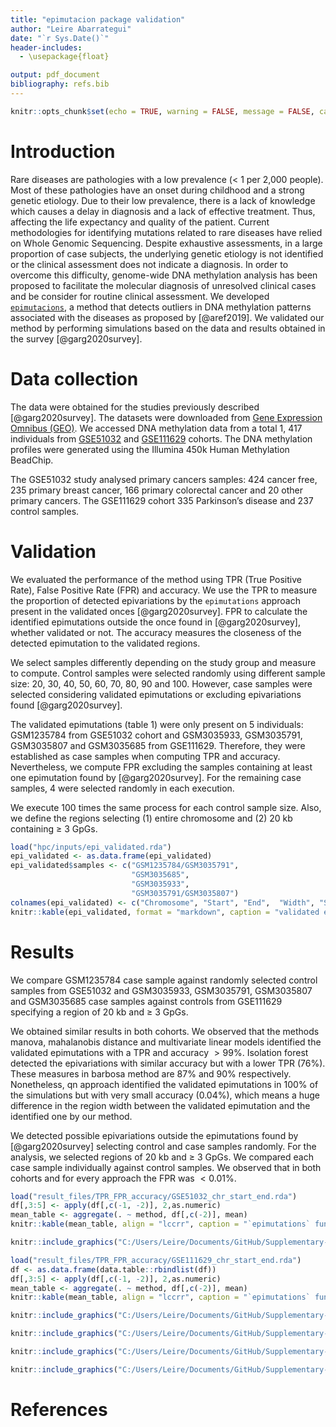 ```yaml
---
title: "epimutacion package validation"
author: "Leire Abarrategui"
date: "`r Sys.Date()`"
header-includes:
  - \usepackage{float}

output: pdf_document
bibliography: refs.bib
---
```


```r
knitr::opts_chunk$set(echo = TRUE, warning = FALSE, message = FALSE, cache = FALSE)
```

# Introduction

Rare diseases are pathologies with a low prevalence (< 1 per 2,000 people). Most of these pathologies have an onset during childhood and a strong genetic etiology. Due to their low prevalence, there is a lack of knowledge which causes a delay in diagnosis and a lack of effective treatment. Thus, affecting the life expectancy and quality of the patient. Current methodologies for identifying mutations related to rare diseases have relied on Whole Genomic Sequencing. Despite exhaustive assessments, in a large proportion of case subjects, the underlying genetic etiology is not identified or the clinical assessment does not indicate a diagnosis. In order to overcome this difficulty, genome-wide DNA methylation analysis has been proposed to facilitate the molecular diagnosis of unresolved clinical cases and be consider for routine clinical assessment.  We developed [`epimutacions`](https://github.com/isglobal-brge/epimutacions), a method that detects outliers in DNA methylation patterns associated with the diseases as proposed by [@aref2019].  We validated our method by performing simulations based on the data and results obtained in the survey [@garg2020survey]. 

# Data collection 

The data were obtained for the studies previously described [@garg2020survey].  The datasets were downloaded from [Gene Expression Omnibus (GEO)](https://www.ncbi.nlm.nih.gov/geo/).  We accessed DNA methylation data from a total 1, 417 individuals from [GSE51032](https://www.ncbi.nlm.nih.gov/geo/query/acc.cgi?acc=GSE51032) and 
[GSE111629](https://www.ncbi.nlm.nih.gov/geo/query/acc.cgi) cohorts. The DNA methylation profiles were generated using the Illumina 450k Human Methylation BeadChip.  

The GSE51032 study analysed primary cancers samples:  424 cancer free, 235 primary breast cancer, 166 
primary colorectal cancer and 20 other primary cancers. The GSE111629 cohort 335 Parkinson’s disease and 237 control samples.  

# Validation

We evaluated the performance of the method using TPR (True Positive Rate), False Positive Rate (FPR) and accuracy. We use the TPR to measure the proportion of detected epivariations by the `epimutations` approach  present in the validated onces [@garg2020survey]. FPR to calculate the identified epimutations outside the once found in [@garg2020survey], whether validated or not. The accuracy measures the closeness of the detected epimutation to the validated regions. 

We select samples differently depending on the study group and measure to compute. Control samples were selected randomly using different sample size: 20, 30, 40, 50, 60, 70, 80, 90 and 100. However, case samples were selected considering validated epimutations  or excluding epivariations found [@garg2020survey].  

The validated epimutations (table 1) were only present on 5 individuals: GSM1235784 from GSE51032 cohort and GSM3035933, GSM3035791, GSM3035807 and GSM3035685 from GSE111629. Therefore, they were established as case samples when computing TPR and accuracy. Nevertheless, we compute FPR excluding the samples containing at least one epimutation found by [@garg2020survey].  For the remaining case samples, 4 were selected randomly in each execution.

We execute 100 times the same process for each control sample size. Also,  we define the regions selecting (1) entire chromosome and (2) 20 kb containing $\ge$ 3 GpGs. 

```r
load("hpc/inputs/epi_validated.rda")
epi_validated <- as.data.frame(epi_validated)
epi_validated$samples <- c("GSM1235784/GSM3035791",
                           "GSM3035685",
                           "GSM3035933", 
                           "GSM3035791/GSM3035807")
colnames(epi_validated) <- c("Chromosome", "Start", "End", 	"Width", "Strand", "Samples")
knitr::kable(epi_validated, format = "markdown", caption = "validated epimutations (Garg et al. 2020).")

```

 

# Results

We compare GSM1235784 case sample against randomly selected control samples from GSE51032 and GSM3035933, GSM3035791, GSM3035807 and GSM3035685 case samples against controls from GSE111629 specifying a region of 20 kb and $\ge$ 3 GpGs. 

We obtained similar results in both cohorts. We observed that the methods manova, mahalanobis distance and multivariate linear models identified the validated epimutations with a TPR and accuracy $>99\%$. Isolation forest detected the epivariations with similar accuracy but with a lower TPR ($76\%$). These measures in barbosa method are  $87\%$  and $90\%$ respectively. Nonetheless, qn approach identified the validated epimutations in $100\%$ of the simulations but with very small accuracy ($0.04\%$), which means a huge difference in the region width between the validated epimutation and the identified one by our method.   

We detected possible epivariations outside the epimutations found by [@garg2020survey] selecting control and case samples randomly. For the analysis, we selected  regions of 20 kb and $\ge$ 3 GpGs. We compared each case sample  individually against control samples.  We observed that in both cohorts and for every approach  the FPR was $<0.01\%$. 

```r
load("result_files/TPR_FPR_accuracy/GSE51032_chr_start_end.rda")
df[,3:5] <- apply(df[,c(-1, -2)], 2,as.numeric)
mean_table <- aggregate(. ~ method, df[,c(-2)], mean)
knitr::kable(mean_table, align = "lccrr", caption = "`epimutations` function TPR, FPR and accuracy using GSE51032 cohort.")
```

```r
knitr::include_graphics("C:/Users/Leire/Documents/GitHub/Supplementary-Material/Abarrategui_2021/result_files/Graphic/GSE111629_chr5_10249760_10251253.png")
```


```r
load("result_files/TPR_FPR_accuracy/GSE111629_chr_start_end.rda")
df <- as.data.frame(data.table::rbindlist(df))
df[,3:5] <- apply(df[,c(-1, -2)], 2,as.numeric)
mean_table <- aggregate(. ~ method, df[,c(-2)], mean)
knitr::kable(mean_table, align = "lccrr", caption = "`epimutations` function TPR, FPR and accuracy for GSE111629 cohort. The measures shown are the mean for all the validated epimutations idenfied")
```



```r
knitr::include_graphics("C:/Users/Leire/Documents/GitHub/Supplementary-Material/Abarrategui_2021/result_files/Graphic/GSE111629_chr5_10249760_10251253.png")
```

```r
knitr::include_graphics("C:/Users/Leire/Documents/GitHub/Supplementary-Material/Abarrategui_2021/result_files/Graphic/GSE111629_chr5_67583971_67584381.png")
```

```r
knitr::include_graphics("C:/Users/Leire/Documents/GitHub/Supplementary-Material/Abarrategui_2021/result_files/Graphic/GSE111629_chr17_46018653_46019185.png")
```

```r
knitr::include_graphics("C:/Users/Leire/Documents/GitHub/Supplementary-Material/Abarrategui_2021/result_files/Graphic/GSE111629_chr19_11199850_11200147.png")
```

\newpage

# References



